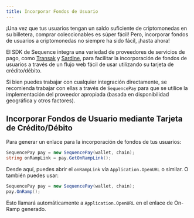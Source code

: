 ```yaml
---
title: Incorporar Fondos de Usuario
---
```


¡Una vez que tus usuarios tengan un saldo suficiente de criptomonedas en su billetera, comprar coleccionables es súper fácil! Pero, incorporar fondos de usuarios a criptomonedas no siempre ha sido fácil, ¡hasta ahora!

El SDK de Sequence integra una variedad de proveedores de servicios de pago, como [Transak](https://transak.com/#onramp) y [Sardine](https://docs.payments.sardine.ai/guides/integration/OnOffRamps/quickstart), para facilitar la incorporación de fondos de usuarios a través de un flujo web fácil de usar utilizando su tarjeta de crédito/débito.

Si bien puedes trabajar con cualquier integración directamente, se recomienda trabajar con ellas a través de `SequencePay` para que se utilice la implementación del proveedor apropiada (basada en disponibilidad geográfica y otros factores).

## Incorporar Fondos de Usuario mediante Tarjeta de Crédito/Débito

Para generar un enlace para la incorporación de fondos de tus usuarios:

```csharp
SequencePay pay = new SequencePay(wallet, chain);
string onRampLink = pay.GetOnRampLink(); 
```

Desde aquí, puedes abrir el `onRampLink` vía `Application.OpenURL` o similar. O también puedes usar:

```csharp
SequencePay pay = new SequencePay(wallet, chain);
pay.OnRamp();
```

Esto llamará automáticamente a `Application.OpenURL` en el enlace de On-Ramp generado.
